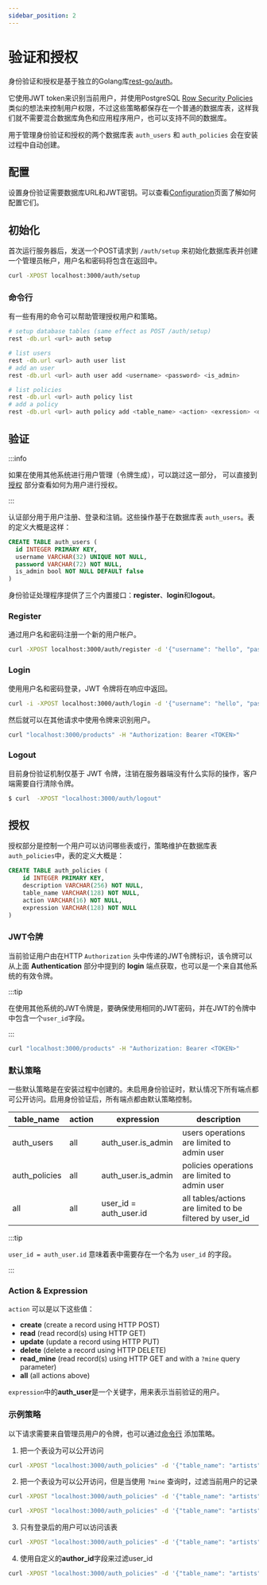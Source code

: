 ```yaml
---
sidebar_position: 2
---
```



# 验证和授权

身份验证和授权是基于独立的Golang库[rest-go/auth](https://github.com/rest-go/auth)。

它使用JWT token来识别当前用户，并使用PostgreSQL [Row Security Policies](https://www.postgresql.org/docs/current/ddl-rowsecurity.html) 类似的想法来控制用户权限，不过这些策略都保存在一个普通的数据库表，这样我们就不需要混合数据库角色和应用程序用户，也可以支持不同的数据库。

用于管理身份验证和授权的两个数据库表 `auth_users` 和 `auth_policies` 会在安装过程中自动创建。

## 配置

设置身份验证需要数据库URL和JWT密钥。可以查看[Configuration](/docs/getting-started/configuration)页面了解如何配置它们。

## 初始化

首次运行服务器后，发送一个POST请求到 `/auth/setup` 来初始化数据库表并创建一个管理员帐户，用户名和密码将包含在返回中。

```bash
curl -XPOST localhost:3000/auth/setup
```

### 命令行

有一些有用的命令可以帮助管理授权用户和策略。

```bash
# setup database tables (same effect as POST /auth/setup)
rest -db.url <url> auth setup

# list users
rest -db.url <url> auth user list
# add an user
rest -db.url <url> auth user add <username> <password> <is_admin>

# list policies
rest -db.url <url> auth policy list
# add a policy
rest -db.url <url> auth policy add <table_name> <action> <exression> <description>
```

## 验证

:::info

如果在使用其他系统进行用户管理（令牌生成），可以跳过这一部分， 可以直接到[授权](/docs/guides/auth#authorization) 部分查看如何为用户进行授权。

:::

认证部分用于用户注册、登录和注销。这些操作基于在数据库表 `auth_users`。表的定义大概是这样：

```sql
CREATE TABLE auth_users (
  id INTEGER PRIMARY KEY,
  username VARCHAR(32) UNIQUE NOT NULL,
  password VARCHAR(72) NOT NULL,
  is_admin bool NOT NULL DEFAULT false
)
```

身份验证处理程序提供了三个内置接口：**register**、**login**和**logout**。

### Register

通过用户名和密码注册一个新的用户帐户。

``` bash
curl -XPOST localhost:3000/auth/register -d '{"username": "hello", "password":"world"}'
```

### Login

使用用户名和密码登录，JWT 令牌将在响应中返回。

```bash
curl -i -XPOST localhost:3000/auth/login -d '{"username": "hello", "password":"world"}
```

然后就可以在其他请求中使用令牌来识别用户。

```bash
curl "localhost:3000/products" -H "Authorization: Bearer <TOKEN>"
```


### Logout

目前身份验证机制仅基于 JWT 令牌，注销在服务器端没有什么实际的操作，客户端需要自行清除令牌。

```bash
$ curl  -XPOST "localhost:3000/auth/logout"
```


## 授权

授权部分是控制一个用户可以访问哪些表或行，策略维护在数据库表 `auth_policies`中，表的定义大概是：

```sql
CREATE TABLE auth_policies (
	id INTEGER PRIMARY KEY,
	description VARCHAR(256) NOT NULL,
	table_name VARCHAR(128) NOT NULL,
	action VARCHAR(16) NOT NULL,
	expression VARCHAR(128) NOT NULL
)
```


  
### JWT令牌

当前验证用户由在HTTP `Authorization` 头中传递的JWT令牌标识，该令牌可以从上面 **Authentication** 部分中提到的 **login** 端点获取，也可以是一个来自其他系统的有效令牌。

:::tip

在使用其他系统的JWT令牌是，要确保使用相同的JWT密码，并在JWT的令牌中中包含一个`user_id`字段。

:::

```bash
curl "localhost:3000/products" -H "Authorization: Bearer <TOKEN>"
```

### 默认策略

一些默认策略是在安装过程中创建的。未启用身份验证时，默认情况下所有端点都可公开访问。启用身份验证后，所有端点都由默认策略控制。

| table_name | action | expression | description |
|---|---|---|---|
| auth_users    | all | auth_user.is_admin | users operations are limited to admin user |
| auth_policies | all | auth_user.is_admin | policies operations are limited to admin user |
| all           | all | user_id = auth_user.id | all tables/actions are limited to be filtered by user_id |

:::tip

`user_id = auth_user.id` 意味着表中需要存在一个名为 `user_id` 的字段。

:::

### Action & Expression

`action` 可以是以下这些值：

- **create** (create a record using HTTP POST)
- **read**   (read record(s) using HTTP GET)
- **update** (update a record using HTTP PUT)
- **delete** (delete a record using HTTP DELETE)
- **read_mine**   (read record(s) using HTTP GET and with a `?mine` query parameter)
- **all**   (all actions above)

`expression`中的**auth_user**是一个关键字，用来表示当前验证的用户。

### 示例策略

以下请求需要来自管理员用户的令牌，也可以通过[命令行](/docs/guides/auth#command-line) 添加策略。

1. 把一个表设为可以公开访问

```bash
curl -XPOST "localhost:3000/auth_policies" -d '{"table_name": "artists", "action": "all", "expression":"", "description":"make artists public"}'
```

2. 把一个表设为可以公开访问，但是当使用 `?mine` 查询时，过滤当前用户的记录

```bash
curl -XPOST "localhost:3000/auth_policies" -d '{"table_name": "artists", "action": "all", "expression":"", "description":"make artists public, but limit read_mine"}'

curl -XPOST "localhost:3000/auth_policies" -d '{"table_name": "artists", "action": "read_mine", "expression":"user_id=auth_user.id", "description":"make artists public, but limit read_mine"}'
```

3. 只有登录后的用户可以访问该表

```bash
curl -XPOST "localhost:3000/auth_policies" -d '{"table_name": "artists", "action": "all", "expression":"auth_user.is_authenticated", "description":"restrict table access to users who have logged in"}'
```

4. 使用自定义的**author_id**字段来过滤user_id

```bash
curl -XPOST "localhost:3000/auth_policies" -d '{"table_name": "artists", "action": "all", "expression":"author_id=auth_user.id","description":"use author_id column"}'
```
